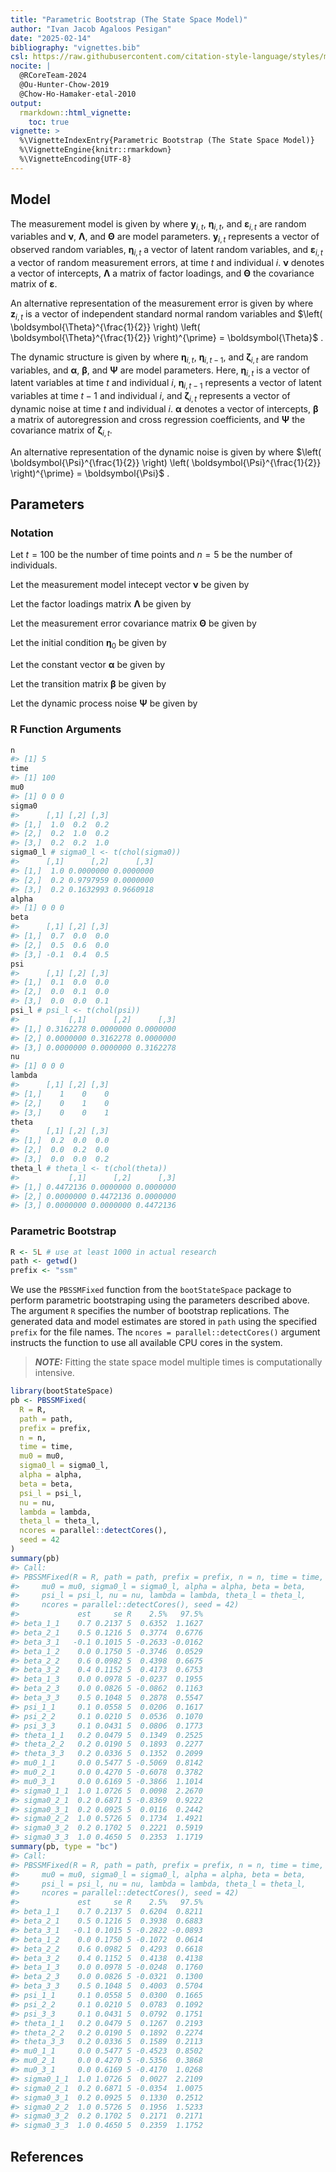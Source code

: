 ```yaml
---
title: "Parametric Bootstrap (The State Space Model)"
author: "Ivan Jacob Agaloos Pesigan"
date: "2025-02-14"
bibliography: "vignettes.bib"
csl: https://raw.githubusercontent.com/citation-style-language/styles/master/apa.csl
nocite: |
  @RCoreTeam-2024
  @Ou-Hunter-Chow-2019
  @Chow-Ho-Hamaker-etal-2010
output:
  rmarkdown::html_vignette:
    toc: true
vignette: >
  %\VignetteIndexEntry{Parametric Bootstrap (The State Space Model)}
  %\VignetteEngine{knitr::rmarkdown}
  %\VignetteEncoding{UTF-8}
---
```






## Model

The measurement model is given by
\begin{equation}
  \mathbf{y}_{i, t}
  =
  \boldsymbol{\nu}
  +
  \boldsymbol{\Lambda}
  \boldsymbol{\eta}_{i, t}
  +
  \boldsymbol{\varepsilon}_{i, t},
  \quad
  \mathrm{with}
  \quad
  \boldsymbol{\varepsilon}_{i, t}
  \sim
  \mathcal{N}
  \left(
  \mathbf{0},
  \boldsymbol{\Theta}
  \right)
\end{equation}
where
$\mathbf{y}_{i, t}$,
$\boldsymbol{\eta}_{i, t}$,
and
$\boldsymbol{\varepsilon}_{i, t}$
are random variables
and
$\boldsymbol{\nu}$,
$\boldsymbol{\Lambda}$,
and
$\boldsymbol{\Theta}$
are model parameters.
$\mathbf{y}_{i, t}$
represents a vector of observed random variables,
$\boldsymbol{\eta}_{i, t}$
a vector of latent random variables,
and
$\boldsymbol{\varepsilon}_{i, t}$
a vector of random measurement errors,
at time $t$ and individual $i$.
$\boldsymbol{\nu}$
denotes a vector of intercepts,
$\boldsymbol{\Lambda}$
a matrix of factor loadings,
and
$\boldsymbol{\Theta}$
the covariance matrix of
$\boldsymbol{\varepsilon}$.

An alternative representation of the measurement error
is given by
\begin{equation}
  \boldsymbol{\varepsilon}_{i, t}
  =
  \boldsymbol{\Theta}^{\frac{1}{2}}
  \mathbf{z}_{i, t},
  \quad
  \mathrm{with}
  \quad
  \mathbf{z}_{i, t}
  \sim
  \mathcal{N}
  \left(
  \mathbf{0},
  \mathbf{I}
  \right)
\end{equation}
where
$\mathbf{z}_{i, t}$ is a vector of
independent standard normal random variables and
$\left( \boldsymbol{\Theta}^{\frac{1}{2}} \right) \left( \boldsymbol{\Theta}^{\frac{1}{2}} \right)^{\prime} = \boldsymbol{\Theta}$ .

The dynamic structure is given by
\begin{equation}
  \boldsymbol{\eta}_{i, t}
  =
  \boldsymbol{\alpha}
  +
  \boldsymbol{\beta}
  \boldsymbol{\eta}_{i, t - 1}
  +
  \boldsymbol{\zeta}_{i, t},
  \quad
  \mathrm{with}
  \quad
  \boldsymbol{\zeta}_{i, t}
  \sim
  \mathcal{N}
  \left(
  \mathbf{0},
  \boldsymbol{\Psi}
  \right)
\end{equation}
where
$\boldsymbol{\eta}_{i, t}$,
$\boldsymbol{\eta}_{i, t - 1}$,
and
$\boldsymbol{\zeta}_{i, t}$
are random variables,
and
$\boldsymbol{\alpha}$,
$\boldsymbol{\beta}$,
and
$\boldsymbol{\Psi}$
are model parameters.
Here,
$\boldsymbol{\eta}_{i, t}$
is a vector of latent variables
at time $t$ and individual $i$,
$\boldsymbol{\eta}_{i, t - 1}$
represents a vector of latent variables
at time $t - 1$ and individual $i$,
and
$\boldsymbol{\zeta}_{i, t}$
represents a vector of dynamic noise
at time $t$ and individual $i$.
$\boldsymbol{\alpha}$
denotes a vector of intercepts,
$\boldsymbol{\beta}$
a matrix of autoregression
and cross regression coefficients,
and
$\boldsymbol{\Psi}$
the covariance matrix of
$\boldsymbol{\zeta}_{i, t}$.

An alternative representation of the dynamic noise
is given by
\begin{equation}
  \boldsymbol{\zeta}_{i, t}
  =
  \boldsymbol{\Psi}^{\frac{1}{2}}
  \mathbf{z}_{i, t},
  \quad
  \mathrm{with}
  \quad
  \mathbf{z}_{i, t}
  \sim
  \mathcal{N}
  \left(
  \mathbf{0},
  \mathbf{I}
  \right)
\end{equation}
where
$\left( \boldsymbol{\Psi}^{\frac{1}{2}} \right) \left( \boldsymbol{\Psi}^{\frac{1}{2}} \right)^{\prime} = \boldsymbol{\Psi}$ .

## Parameters

### Notation

Let $t = 100$ be the number of time points and $n = 5$ be the number of individuals.

Let the measurement model intecept vector $\boldsymbol{\nu}$ be given by

\begin{equation}
\boldsymbol{\nu}
=
\left(
\begin{array}{c}
  0 \\
  0 \\
  0 \\
\end{array}
\right) .
\end{equation}

Let the factor loadings matrix $\boldsymbol{\Lambda}$ be given by

\begin{equation}
\boldsymbol{\Lambda}
=
\left(
\begin{array}{ccc}
  1 & 0 & 0 \\
  0 & 1 & 0 \\
  0 & 0 & 1 \\
\end{array}
\right) .
\end{equation}

Let the measurement error covariance matrix $\boldsymbol{\Theta}$ be given by

\begin{equation}
\boldsymbol{\Theta}
=
\left(
\begin{array}{ccc}
  0.2 & 0 & 0 \\
  0 & 0.2 & 0 \\
  0 & 0 & 0.2 \\
\end{array}
\right) .
\end{equation}

Let the initial condition
$\boldsymbol{\eta}_{0}$
be given by

\begin{equation}
\boldsymbol{\eta}_{0} \sim \mathcal{N} \left( \boldsymbol{\mu}_{\boldsymbol{\eta} \mid 0}, \boldsymbol{\Sigma}_{\boldsymbol{\eta} \mid 0} \right)
\end{equation}

\begin{equation}
\boldsymbol{\mu}_{\boldsymbol{\eta} \mid 0}
=
\left(
\begin{array}{c}
  0 \\
  0 \\
  0 \\
\end{array}
\right)
\end{equation}

\begin{equation}
\boldsymbol{\Sigma}_{\boldsymbol{\eta} \mid 0}
=
\left(
\begin{array}{ccc}
  1 & 0.2 & 0.2 \\
  0.2 & 1 & 0.2 \\
  0.2 & 0.2 & 1 \\
\end{array}
\right) .
\end{equation}

Let the constant vector $\boldsymbol{\alpha}$ be given by

\begin{equation}
\boldsymbol{\alpha}
=
\left(
\begin{array}{c}
  0 \\
  0 \\
  0 \\
\end{array}
\right) .
\end{equation}

Let the transition matrix $\boldsymbol{\beta}$ be given by

\begin{equation}
\boldsymbol{\beta}
=
\left(
\begin{array}{ccc}
  0.7 & 0 & 0 \\
  0.5 & 0.6 & 0 \\
  -0.1 & 0.4 & 0.5 \\
\end{array}
\right) .
\end{equation}

Let the dynamic process noise $\boldsymbol{\Psi}$ be given by

\begin{equation}
\boldsymbol{\Psi}
=
\left(
\begin{array}{ccc}
  0.1 & 0 & 0 \\
  0 & 0.1 & 0 \\
  0 & 0 & 0.1 \\
\end{array}
\right) .
\end{equation}

### R Function Arguments


``` r
n
#> [1] 5
time
#> [1] 100
mu0
#> [1] 0 0 0
sigma0
#>      [,1] [,2] [,3]
#> [1,]  1.0  0.2  0.2
#> [2,]  0.2  1.0  0.2
#> [3,]  0.2  0.2  1.0
sigma0_l # sigma0_l <- t(chol(sigma0))
#>      [,1]      [,2]      [,3]
#> [1,]  1.0 0.0000000 0.0000000
#> [2,]  0.2 0.9797959 0.0000000
#> [3,]  0.2 0.1632993 0.9660918
alpha
#> [1] 0 0 0
beta
#>      [,1] [,2] [,3]
#> [1,]  0.7  0.0  0.0
#> [2,]  0.5  0.6  0.0
#> [3,] -0.1  0.4  0.5
psi
#>      [,1] [,2] [,3]
#> [1,]  0.1  0.0  0.0
#> [2,]  0.0  0.1  0.0
#> [3,]  0.0  0.0  0.1
psi_l # psi_l <- t(chol(psi))
#>           [,1]      [,2]      [,3]
#> [1,] 0.3162278 0.0000000 0.0000000
#> [2,] 0.0000000 0.3162278 0.0000000
#> [3,] 0.0000000 0.0000000 0.3162278
nu
#> [1] 0 0 0
lambda
#>      [,1] [,2] [,3]
#> [1,]    1    0    0
#> [2,]    0    1    0
#> [3,]    0    0    1
theta
#>      [,1] [,2] [,3]
#> [1,]  0.2  0.0  0.0
#> [2,]  0.0  0.2  0.0
#> [3,]  0.0  0.0  0.2
theta_l # theta_l <- t(chol(theta))
#>           [,1]      [,2]      [,3]
#> [1,] 0.4472136 0.0000000 0.0000000
#> [2,] 0.0000000 0.4472136 0.0000000
#> [3,] 0.0000000 0.0000000 0.4472136
```

### Parametric Bootstrap


``` r
R <- 5L # use at least 1000 in actual research
path <- getwd()
prefix <- "ssm"
```

We use the `PBSSMFixed` function from the `bootStateSpace` package to perform parametric bootstraping using the parameters described above.
The argument `R` specifies the number of bootstrap replications.
The generated data and model estimates are stored in `path` using the specified `prefix` for the file names.
The `ncores = parallel::detectCores()` argument instructs the function to use all available CPU cores in the system.

> **_NOTE:_**  Fitting the state space model multiple times is computationally intensive. 


``` r
library(bootStateSpace)
pb <- PBSSMFixed(
  R = R,
  path = path,
  prefix = prefix,
  n = n,
  time = time,
  mu0 = mu0,
  sigma0_l = sigma0_l,
  alpha = alpha,
  beta = beta,
  psi_l = psi_l,
  nu = nu,
  lambda = lambda,
  theta_l = theta_l,
  ncores = parallel::detectCores(),
  seed = 42
)
summary(pb)
#> Call:
#> PBSSMFixed(R = R, path = path, prefix = prefix, n = n, time = time, 
#>     mu0 = mu0, sigma0_l = sigma0_l, alpha = alpha, beta = beta, 
#>     psi_l = psi_l, nu = nu, lambda = lambda, theta_l = theta_l, 
#>     ncores = parallel::detectCores(), seed = 42)
#>             est     se R    2.5%   97.5%
#> beta_1_1    0.7 0.2137 5  0.6352  1.1627
#> beta_2_1    0.5 0.1216 5  0.3774  0.6776
#> beta_3_1   -0.1 0.1015 5 -0.2633 -0.0162
#> beta_1_2    0.0 0.1750 5 -0.3746  0.0529
#> beta_2_2    0.6 0.0982 5  0.4398  0.6675
#> beta_3_2    0.4 0.1152 5  0.4173  0.6753
#> beta_1_3    0.0 0.0978 5 -0.0237  0.1955
#> beta_2_3    0.0 0.0826 5 -0.0862  0.1163
#> beta_3_3    0.5 0.1048 5  0.2878  0.5547
#> psi_1_1     0.1 0.0558 5  0.0206  0.1617
#> psi_2_2     0.1 0.0210 5  0.0536  0.1070
#> psi_3_3     0.1 0.0431 5  0.0806  0.1773
#> theta_1_1   0.2 0.0479 5  0.1349  0.2525
#> theta_2_2   0.2 0.0190 5  0.1893  0.2277
#> theta_3_3   0.2 0.0336 5  0.1352  0.2099
#> mu0_1_1     0.0 0.5477 5 -0.5069  0.8142
#> mu0_2_1     0.0 0.4270 5 -0.6078  0.3782
#> mu0_3_1     0.0 0.6169 5 -0.3866  1.1014
#> sigma0_1_1  1.0 1.0726 5  0.0098  2.2670
#> sigma0_2_1  0.2 0.6871 5 -0.8369  0.9222
#> sigma0_3_1  0.2 0.0925 5  0.0116  0.2442
#> sigma0_2_2  1.0 0.5726 5  0.1734  1.4921
#> sigma0_3_2  0.2 0.1702 5  0.2221  0.5919
#> sigma0_3_3  1.0 0.4650 5  0.2353  1.1719
summary(pb, type = "bc")
#> Call:
#> PBSSMFixed(R = R, path = path, prefix = prefix, n = n, time = time, 
#>     mu0 = mu0, sigma0_l = sigma0_l, alpha = alpha, beta = beta, 
#>     psi_l = psi_l, nu = nu, lambda = lambda, theta_l = theta_l, 
#>     ncores = parallel::detectCores(), seed = 42)
#>             est     se R    2.5%   97.5%
#> beta_1_1    0.7 0.2137 5  0.6204  0.8211
#> beta_2_1    0.5 0.1216 5  0.3938  0.6883
#> beta_3_1   -0.1 0.1015 5 -0.2822 -0.0893
#> beta_1_2    0.0 0.1750 5 -0.1072  0.0614
#> beta_2_2    0.6 0.0982 5  0.4293  0.6618
#> beta_3_2    0.4 0.1152 5  0.4138  0.4138
#> beta_1_3    0.0 0.0978 5 -0.0248  0.1760
#> beta_2_3    0.0 0.0826 5 -0.0321  0.1300
#> beta_3_3    0.5 0.1048 5  0.4003  0.5704
#> psi_1_1     0.1 0.0558 5  0.0300  0.1665
#> psi_2_2     0.1 0.0210 5  0.0783  0.1092
#> psi_3_3     0.1 0.0431 5  0.0792  0.1751
#> theta_1_1   0.2 0.0479 5  0.1267  0.2193
#> theta_2_2   0.2 0.0190 5  0.1892  0.2274
#> theta_3_3   0.2 0.0336 5  0.1589  0.2113
#> mu0_1_1     0.0 0.5477 5 -0.4523  0.8502
#> mu0_2_1     0.0 0.4270 5 -0.5356  0.3868
#> mu0_3_1     0.0 0.6169 5 -0.4170  1.0268
#> sigma0_1_1  1.0 1.0726 5  0.0027  2.2109
#> sigma0_2_1  0.2 0.6871 5 -0.0354  1.0075
#> sigma0_3_1  0.2 0.0925 5  0.1330  0.2512
#> sigma0_2_2  1.0 0.5726 5  0.1956  1.5233
#> sigma0_3_2  0.2 0.1702 5  0.2171  0.2171
#> sigma0_3_3  1.0 0.4650 5  0.2359  1.1752
```

## References


